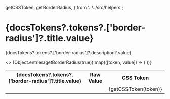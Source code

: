 
  getCSSToken,
  getBorderRadius,
} from '../../src/helpers';

<Meta title="Tokens/Border Radius" />

# {docsTokens?.tokens?.['border-radius']?.title.value}

<p>
  {docsTokens?.tokens?.['border-radius']?.description?.value}
</p>

  <div key={'syn-border-radius'}>
    <table>
      <tbody>
          <>
            <tr>
              <th>{docsTokens?.tokens?.['border-radius']?.title.value}</th>
              <th>Raw Value</th>
              <th>CSS Token</th>
            </tr>
            {Object.entries(getBorderRadius(true)).map(([token, value]) => (
              <tr key={`${token}-row`}>
                <td>
                  <ColorSwatch className={token.toLowerCase() } borderRadius={value} />
                </td>
                <td>
                  <CopyRawCssPropValue value={token.toLowerCase()} cssProperty="border-radius"/>
                </td>
                <td>
                  <CopyToClipBoard value={getCSSToken(token)}>
                    {getCSSToken(token)}
                  </CopyToClipBoard>
                </td>
              </tr>
            ))}
          </>
      </tbody>
    </table>
  </div>

<style>
  {`
    .synborderradiuspill {
      width: 80px !important;
    }
  `}
</style>

